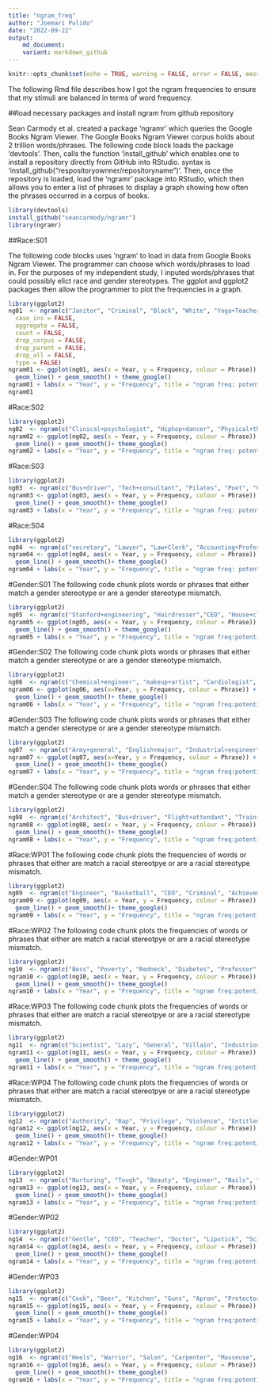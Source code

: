```yaml
---
title: "ngram_freq"
author: "Joemari Pulido"
date: "2022-09-22"
output:
    md_document:
    variant: markdown_github
---
```


```r
knitr::opts_chunk$set(echo = TRUE, warning = FALSE, error = FALSE, message = FALSE)
```

The following Rmd file describes how I got the ngram frequencies to ensure that my stimuli are balanced in terms of word frequency.

##load necessary packages and install ngram from github repository

Sean Carmody et al. created a package 'ngramr' which queries the Google Books Ngram Viewer. The Google Books Ngram Viewer corpus holds about 2 trillion words/phrases. The following code block loads the package 'devtools'. Then, calls the function 'install_github' which enables one to install a repository directly from GitHub into RStudio. syntax is 'install_github("respositoryownner/repositoryname")'. Then, once the repository is loaded, load the 'ngramr' package into RStudio, which then allows you to enter a list of phrases to display a graph showing how often the phrases occurred in a corpus of books.

```r
library(devtools)
install_github("seancarmody/ngramr")
library(ngramr)
```

##Race:S01

The following code blocks uses 'ngram' to load in data from Google Books Ngram Viewer. The programmer can choose which words/phrases to load in. For the purposes of my independent study, I inputed words/phrases that could possibly elict race and gender stereotypes. The ggplot and ggplot2 packages then allow the programmer to plot the frequencies in a graph.

```r
library(ggplot2)
ng01  <- ngram(c("Janitor", "Criminal", "Black", "White", "Yoga+Teacher", "Business+Executive","McDonalds", "Nail+tech", "Creative+writing+major", "Cardiologist", "Rapper", "Lunch+lady"), year_start = 2000, smoothing = 3,
  case_ins = FALSE,
  aggregate = FALSE,
  count = FALSE,
  drop_corpus = FALSE,
  drop_parent = FALSE,
  drop_all = FALSE,
  type = FALSE)
ngram01 <- ggplot(ng01, aes(x = Year, y = Frequency, colour = Phrase)) +
  geom_line() + geom_smooth() + theme_google()
ngram01 + labs(x = "Year", y = "Frequency", title = "ngram freq: potential race sentence stimuli")
ngram01
```

#Race:S02

```r
library(ggplot2)
ng02  <- ngram(c("Clinical+psychologist", "Hiphop+dancer", "Physical+therapist", "unemployed", "BurgerKing+employee", "English+Professor", "Administrative+Assistant", "Mathematics+Professor", "speech+pathologist", "real+estate+agent", "highschool+dropout", "Psychology+Professor"),year_start = 2000)
ngram02 <- ggplot(ng02, aes(x = Year, y = Frequency, colour = Phrase)) +
  geom_line() + geom_smooth()+ theme_google()
ngram02 + labs(x = "Year", y = "Frequency", title = "ngram freq: potential race sentence stimuli")
```

#Race:S03

```r
library(ggplot2)
ng03  <- ngram(c("Bus+driver", "Tech+consultant", "Pilates", "Poet", "Congressman", "Train+conductor", "Social+worker", "college+dropout", "Civil+engineer", "Philosophy+professor", "Maintenance+Staff", "House+keeper"), year_start = 2000)
ngram03 <- ggplot(ng03, aes(x = Year, y = Frequency, colour = Phrase)) +
  geom_line() + geom_smooth()+ theme_google()
ngram03 + labs(x = "Year", y = "Frequency", title = "ngram freq: potential race sentence stimuli")
```

#Race:S04

```r
library(ggplot2)
ng04  <- ngram(c("secretary", "Lawyer", "Law+Clerk", "Accounting+Professor", "Jazz+musician"), year_start = 2000)
ngram04 <- ggplot(ng04, aes(x = Year, y = Frequency, colour = Phrase)) +
  geom_line() + geom_smooth()+ theme_google()
ngram04 + labs(x = "Year", y = "Frequency", title = "ngram freq: potential race sentence stimuli")
```

#Gender:S01 The following code chunk plots words or phrases that either match a gender stereotype or are a gender stereotype mismatch.

```r
library(ggplot2)
ng05  <- ngram(c("Stanford+engineering", "Hairdresser","CEO", "House+cleaner", "Data+analyst", "Elementary+teacher", "President","nursing+student", "Business+Executive", "RISD+fashion+major", "Neurologist","preschool+teacher"), year_start = 2000)
ngram05 <- ggplot(ng05, aes(x = Year, y = Frequency, colour = Phrase)) +
  geom_line() + geom_smooth() + theme_google()
ngram05 + labs(x = "Year", y = "Frequency", title = "ngram freq:potential gender sentence stimuli")
```

#Gender:S02 The following code chunk plots words or phrases that either match a gender stereotype or are a gender stereotype mismatch.

```r
library(ggplot2)
ng06  <- ngram(c("Chemical+engineer", "makeup+artist", "Cardiologist", "Babysitter", "Psychology+major", "secretary", "weightlifter", "midwife", "Computerscience+major", "Creative+writing+major", "Neurosurgeon", "School+principal"), year_start = 2000)
ngram06 <- ggplot(ng06, aes(x=Year, y = Frequency, colour = Phrase)) +
  geom_line() + geom_smooth()+ theme_google()
ngram06 + labs(x = "Year", y = "Frequency", title = "ngram freq:potential gender sentence stimuli")

```

#Gender:S03 The following code chunk plots words or phrases that either match a gender stereotype or are a gender stereotype mismatch.

```r
library(ggplot2)
ng07  <- ngram(c("Army+general", "English+major", "Industrial+engineer", "Librarian", "Airforce+captain", "social+worker", "carpenter", "teaching+assistant", "therapist", "yoga+instructor", "firefighter", "child+psychologist"), year_start = 2000)
ngram07 <- ggplot(ng07, aes(x=Year, y = Frequency, colour = Phrase)) +
  geom_line() + geom_smooth()+ theme_google()
ngram07 + labs(x = "Year", y = "Frequency", title = "ngram freq:potential gender sentence stimuli")

```

#Gender:S04 The following code chunk plots words or phrases that either match a gender stereotype or are a gender stereotype mismatch.

```r
library(ggplot2)
ng08  <- ngram(c("Architect", "Bus+driver", "Flight+attendant", "Train+conductor", "School+counselor", "Landscaper","Sewing+machinist", "Electrician", "Florist", "Construction+worker", "Office+clerk", "Wall+tiler", "Administrative+assistant", "forklift+driver" ), year_start = 2000)
ngram08 <- ggplot(ng08, aes(x = Year, y = Frequency, colour = Phrase)) +
  geom_line() + geom_smooth()+ theme_google()
ngram08 + labs(x = "Year", y = "Frequency", title = "ngram freq:potential gender sentence stimuli")

```

#Race:WP01 The following code chunk plots the frequencies of words or phrases that either are match a racial stereotpye or are a racial stereotype mismatch.

```r
library(ggplot2)
ng09  <- ngram(c("Engineer", "Basketball", "CEO", "Criminal", "Achievement", "Homeless", "Doctor", "Janitor", "Cop", "Thief","Racist", "Aggresive"), year_start = 2000)
ngram09 <- ggplot(ng09, aes(x = Year, y = Frequency, colour = Phrase)) +
  geom_line() + geom_smooth()+ theme_google()
ngram09 + labs(x = "Year", y = "Frequency", title = "ngram freq:potential race word pair stimuli")
```

#Race:WP02 The following code chunk plots the frequencies of words or phrases that either are match a racial stereotpye or are a racial stereotype mismatch.

```r
library(ggplot2)
ng10  <- ngram(c("Boss", "Poverty", "Redneck", "Diabetes", "Professor", "Cocaine", "Unseasoned", "Spices", "Congressman", "RNB", "Captain", "Gang+member"), year_start = 2000)
ngram10 <- ggplot(ng10, aes(x = Year, y = Frequency, colour = Phrase)) +
  geom_line() + geom_smooth()+ theme_google()
ngram10 + labs(x = "Year", y = "Frequency", title = "ngram freq:potential race word pair stimuli")

```

#Race:WP03 The following code chunk plots the frequencies of words or phrases that either are match a racial stereotpye or are a racial stereotype mismatch.

```r
library(ggplot2)
ng11  <- ngram(c("Scientist", "Lazy", "General", "Villain", "Industrious", "Ignorant", "Ambitious", "Musical", "Progressive", "Dancer", "Loud", "Hiphop"), year_start = 2000)
ngram11 <- ggplot(ng11, aes(x = Year, y = Frequency, colour = Phrase)) +
  geom_line() + geom_smooth() + theme_google()
ngram11 + labs(x = "Year", y = "Frequency", title = "ngram freq:potential race word pair stimuli")
```

#Race:WP04 The following code chunk plots the frequencies of words or phrases that either are match a racial stereotpye or are a racial stereotype mismatch.

```r
library(ggplot2)
ng12  <- ngram(c("Authority", "Rap", "Privilege", "Violence", "Entitlement", "Healthcare", "Researcher","Teen+mom", "Purity", "Beggar", "Colonizer", "Struggling", "Nurturing", "Angry"), year_start = 2000)
ngram12 <- ggplot(ng12, aes(x = Year, y = Frequency, colour = Phrase)) +
  geom_line() + geom_smooth()+ theme_google()
ngram12 + labs(x = "Year", y = "Frequency", title = "ngram freq:potential race word pair stimuli")

```

#Gender:WP01

```r
library(ggplot2)
ng13  <- ngram(c("Nurturing", "Tough", "Beauty", "Engineer", "Nails", "Mechanic", "Counselor", "Welder", "Soft", "Hard", "Weak", "Strong"), year_start = 2000)
ngram13 <- ggplot(ng13, aes(x = Year, y = Frequency, colour = Phrase)) +
  geom_line() + geom_smooth()+ theme_google()
ngram13 + labs(x = "Year", y = "Frequency", title = "ngram freq:potential gender word pair stimuli")
```

#Gender:WP02

```r
library(ggplot2)
ng14  <- ngram(c("Gentle", "CEO", "Teacher", "Doctor", "Lipstick", "Scientist", "Caregiver", "Breadwinner", "Dolls", "Wrestler", "Barbie", "Business"), year_start = 2000)
ngram14 <- ggplot(ng14, aes(x = Year, y = Frequency, colour = Phrase)) +
  geom_line() + geom_smooth()+ theme_google()
ngram14 + labs(x = "Year", y = "Frequency", title = "ngram freq:potential gender word pair stimuli")
```

#Gender:WP03

```r
library(ggplot2)
ng15  <- ngram(c("Cook", "Beer", "Kitchen", "Guns", "Apron", "Protector", "Dependant", "Provider", "Education", "Muscles", "Dress", "Soldier"), year_start = 2000)
ngram15 <- ggplot(ng15, aes(x = Year, y = Frequency, colour = Phrase)) +
  geom_line() + geom_smooth()+ theme_google()
ngram15 + labs(x = "Year", y = "Frequency", title = "ngram freq:potential gender word pair stimuli")
```

#Gender:WP04

```r
library(ggplot2)
ng16  <- ngram(c("Heels", "Warrior", "Salon", "Carpenter", "Masseuse", "Whiskey", "Tailor", "Hammer", "Sewing", "Electrician", "Broom", "Bodybuilder", "Ceramicist", "Wrench"), year_start = 2000)
ngram16 <- ggplot(ng16, aes(x = Year, y = Frequency, colour = Phrase)) +
  geom_line() + geom_smooth()+ theme_google()
ngram16 + labs(x = "Year", y = "Frequency", title = "ngram freq:potential gender word pair stimuli")

```
